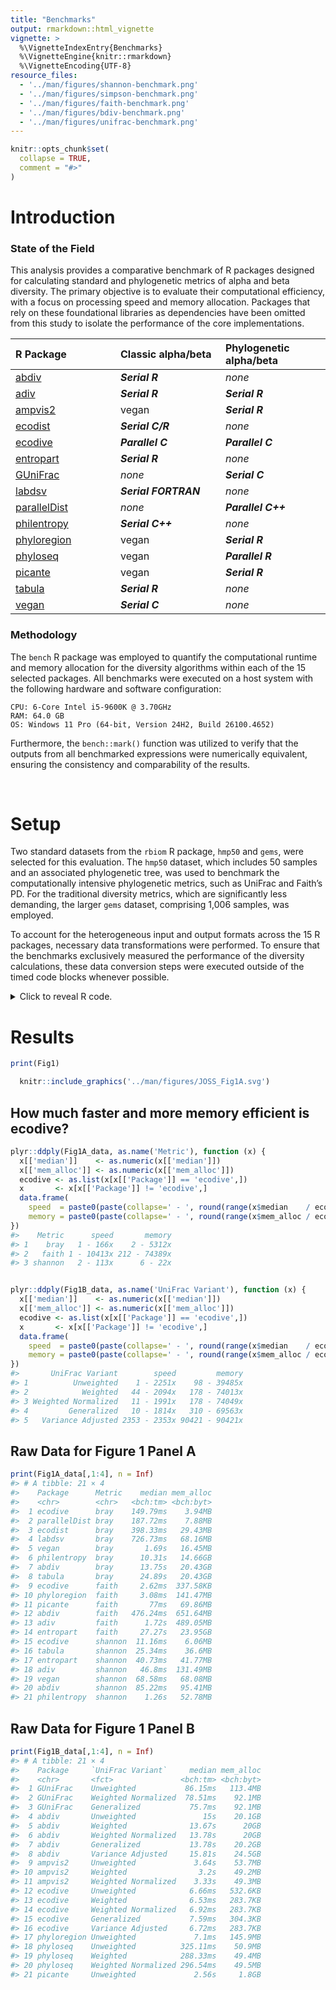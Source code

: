 ```yaml
---
title: "Benchmarks"
output: rmarkdown::html_vignette
vignette: >
  %\VignetteIndexEntry{Benchmarks}
  %\VignetteEngine{knitr::rmarkdown}
  %\VignetteEncoding{UTF-8}
resource_files:
  - '../man/figures/shannon-benchmark.png'
  - '../man/figures/simpson-benchmark.png'
  - '../man/figures/faith-benchmark.png'
  - '../man/figures/bdiv-benchmark.png'
  - '../man/figures/unifrac-benchmark.png'
---
```


```r
knitr::opts_chunk$set(
  collapse = TRUE,
  comment = "#>"
)
```


# Introduction

### State of the Field

This analysis provides a comparative benchmark of R packages designed for
calculating standard and phylogenetic metrics of alpha and beta diversity. The
primary objective is to evaluate their computational efficiency, with a focus on
processing speed and memory allocation. Packages that rely on these foundational
libraries as dependencies have been omitted from this study to isolate the
performance of the core implementations.


| R Package               | Classic alpha/beta      | Phylogenetic alpha/beta |
|:------------------------|:------------------------|:------------------------|
| [abdiv](https://doi.org/10.32614/CRAN.package.abdiv)               | ***Serial R***       | *none*             |
| [adiv](https://doi.org/10.32614/CRAN.package.adiv)                 | ***Serial R***       | ***Serial R***     |
| [ampvis2](https://github.com/KasperSkytte/ampvis2)                 | vegan                | ***Serial R***     |
| [ecodist](https://doi.org/10.32614/CRAN.package.ecodist)           | ***Serial C/R***     | *none*             |
| [ecodive](https://doi.org/10.32614/CRAN.package.ecodive)           | ***Parallel C***     | ***Parallel C***   |
| [entropart](https://doi.org/10.32614/CRAN.package.entropart)       | ***Serial R***       | *none*             |
| [GUniFrac](https://doi.org/10.32614/CRAN.package.GUniFrac)         | *none*               | ***Serial C***     |
| [labdsv](https://doi.org/10.32614/CRAN.package.labdsv)             | ***Serial FORTRAN*** | *none*             |
| [parallelDist](https://doi.org/10.32614/CRAN.package.parallelDist) | *none*               | ***Parallel C++*** |
| [philentropy](https://doi.org/10.32614/CRAN.package.philentropy)   | ***Serial C++***     | *none*             |
| [phyloregion](https://doi.org/10.32614/CRAN.package.phyloregion)   | vegan                | ***Serial R***     |
| [phyloseq](https://doi.org/doi:10.18129/B9.bioc.phyloseq)          | vegan                | ***Parallel R***   |
| [picante](https://doi.org/10.32614/CRAN.package.picante)           | vegan                | ***Serial R***     |
| [tabula](https://doi.org/10.32614/CRAN.package.tabula)             | ***Serial R***       | *none*             |
| [vegan](https://doi.org/10.32614/CRAN.package.vegan)               | ***Serial C***       | *none*             |



### Methodology

The `bench` R package was employed to quantify the computational runtime and
memory allocation for the diversity algorithms within each of the 15 selected
packages. All benchmarks were executed on a host system with the following
hardware and software configuration:

    CPU: 6-Core Intel i5-9600K @ 3.70GHz
    RAM: 64.0 GB
    OS: Windows 11 Pro (64-bit, Version 24H2, Build 26100.4652)

Furthermore, the `bench::mark()` function was utilized to verify that the
outputs from all benchmarked expressions were numerically equivalent, ensuring
the consistency and comparability of the results.


<br>


# Setup

Two standard datasets from the `rbiom` R package, `hmp50` and `gems`, were
selected for this evaluation. The `hmp50` dataset, which includes 50 samples and
an associated phylogenetic tree, was used to benchmark the computationally
intensive phylogenetic metrics, such as UniFrac and Faith's PD. For the
traditional diversity metrics, which are significantly less demanding, the
larger `gems` dataset, comprising 1,006 samples, was employed.

To account for the heterogeneous input and output formats across the 15 R
packages, necessary data transformations were performed. To ensure that the
benchmarks exclusively measured the performance of the diversity calculations,
these data conversion steps were executed outside of the timed code blocks
whenever possible.

<details>
  <summary>Click to reveal R code.</summary>

```r
install.packages('pak')

# Tools and Datasets for Benchmarking Report
pak::pkg_install(pkg = c(
  'bench', 'dplyr', 'ggplot2', 'ggrepel', 'rbiom', 'svglite' ))

# Diversity Metric Implementations
pak::pkg_install(pkg = c(
  'abdiv', 'adiv', 'ecodist', 'ecodive', 'entropart', 'GUniFrac', 
  'kasperskytte/ampvis2', 'labdsv', 'parallelDist', 'philentropy', 
  'phyloregion', 'phyloseq', 'picante', 'tabula', 'vegan' ))


# Software Versions

version$version.string
#> [1] "R version 4.5.1 (2025-06-13 ucrt)"

data.frame(ver = sapply(FUN = packageDescription, fields = 'Version', c(
  'bench', 'dplyr', 'ggplot2', 'ggrepel', 'rbiom',
  'abdiv', 'adiv', 'ecodist', 'ecodive', 'entropart', 'GUniFrac', 
  'ampvis2', 'labdsv', 'parallelDist', 'philentropy', 
  'phyloregion', 'phyloseq', 'picante', 'tabula', 'vegan' )))
#>                     ver
#> bench             1.1.4
#> dplyr             1.1.4
#> ggplot2           3.5.2
#> ggrepel           0.9.6
#> rbiom             2.2.1
#> abdiv             0.2.0
#> adiv              2.2.1
#> ecodist           2.1.3
#> ecodive           1.0.1
#> entropart        1.6-16
#> GUniFrac            1.8
#> ampvis2           2.8.9
#> labdsv            2.1-2
#> parallelDist      0.2.6
#> philentropy       0.9.0
#> phyloregion       1.0.9
#> phyloseq         1.52.0
#> picante           1.8.2
#> tabula            3.3.1
#> vegan             2.7-1

library(bench)
library(ggplot2)
library(ggrepel)
library(dplyr)

(n_cpus <- ecodive::n_cpus())
#> [1] 6

# abdiv only accepts two samples at a time
pairwise <- function (f, data, ...) {
  pairs <- utils::combn(nrow(data), 2)
  structure(
    mapply(
      FUN = function (i, j) f(data[i,], data[j,], ...), 
      i   = pairs[1,], j = pairs[2,] ),
    class  = 'dist',
    Labels = rownames(data),
    Size   = nrow(data),
    Diag   = FALSE,
    Upper  = FALSE )
}


# Remove any extraneous attributes from dist objects,
# allowing them to be compared with `all.equal()`.
cleanup <- function (x) {
  for (i in setdiff(names(attributes(x)), c('class', 'Labels', 'Size', 'Diag', 'Upper')))
    attr(x, i) <- NULL
  return (x)
}


# HMP50 dataset has 50 Samples
hmp50      <- rbiom::hmp50
hmp50_phy  <- rbiom::convert_to_phyloseq(hmp50)
hmp50_mtx  <- t(rbiom::rescale_cols(as.matrix(hmp50)))
hmp50_tree <- hmp50$tree


# GEMS dataset has 1006 Samples
gems_mtx <- t(rbiom::rescale_cols(as.matrix(rbiom::gems)))


## Bray-Curtis Dissimilarity
bray_curtis_res <- bench::mark(
  iterations = 10,
  'abdiv'        = cleanup(pairwise(abdiv::bray_curtis, gems_mtx)),
  'ecodist'      = cleanup(ecodist::bcdist(gems_mtx)),
  'ecodive'      = cleanup(ecodive::bray(gems_mtx, rescale = FALSE)),
  'labdsv'       = cleanup(labdsv::dsvdis(gems_mtx, 'bray/curtis')),
  'parallelDist' = cleanup(parallelDist::parallelDist(gems_mtx, 'bray')),
  'philentropy'  = cleanup(philentropy::distance(gems_mtx, 'sorensen', test.na = FALSE, use.row.names = TRUE, as.dist.obj = TRUE, mute.message = TRUE)),
  'tabula'       = cleanup(1 - pairwise(tabula::index_bray, gems_mtx)),
  'vegan'        = cleanup(vegan::vegdist(gems_mtx, 'bray')) )


## Jaccard Distance
jaccard_res <- bench::mark(
  iterations = 10,
  'abdiv'        = cleanup(pairwise(abdiv::jaccard, gems_mtx)),
  'ecodist'      = cleanup(ecodist::distance(gems_mtx, 'jaccard')),
  'ecodive'      = cleanup(ecodive::jaccard(gems_mtx)),
  'parallelDist' = cleanup(parallelDist::parallelDist(gems_mtx, 'binary')),
  'philentropy'  = cleanup(philentropy::distance(gems_mtx > 0, 'jaccard', test.na = FALSE, use.row.names = TRUE, as.dist.obj = TRUE, mute.message = TRUE)),
  'phyloregion'  = cleanup(phyloregion::beta_diss(gems_mtx, 'jaccard')$beta.jac),
  'stats'        = cleanup(stats::dist(gems_mtx, 'binary')),
  'vegan'        = cleanup(vegan::vegdist(gems_mtx, 'jaccard', binary = TRUE)) )


## Manhattan Distance
manhattan_res <- bench::mark(
  iterations = 10,
  'abdiv'        = cleanup(pairwise(abdiv::manhattan, gems_mtx)),
  'ecodist'      = cleanup(ecodist::distance(gems_mtx, 'manhattan')),
  'ecodive'      = cleanup(ecodive::manhattan(gems_mtx, rescale = FALSE)),
  'parallelDist' = cleanup(parallelDist::parallelDist(gems_mtx, 'manhattan')),
  'philentropy'  = cleanup(philentropy::distance(gems_mtx, 'manhattan', test.na = FALSE, use.row.names = TRUE, as.dist.obj = TRUE, mute.message = TRUE)),
  'stats'        = cleanup(stats::dist(gems_mtx, 'manhattan')),
  'vegan'        = cleanup(vegan::vegdist(gems_mtx, 'manhattan')) )


## Euclidean Distance
euclidean_res <- bench::mark(
  iterations = 10,
  'abdiv'        = cleanup(pairwise(abdiv::euclidean, gems_mtx)),
  'ecodist'      = cleanup(ecodist::distance(gems_mtx, 'euclidean')),
  'ecodive'      = cleanup(ecodive::euclidean(gems_mtx, rescale = FALSE)),
  'parallelDist' = cleanup(parallelDist::parallelDist(gems_mtx, 'euclidean')),
  'philentropy'  = cleanup(philentropy::distance(gems_mtx, 'euclidean', test.na = FALSE, use.row.names = TRUE, as.dist.obj = TRUE, mute.message = TRUE)),
  'stats'        = cleanup(stats::dist(gems_mtx, 'euclidean')),
  'vegan'        = cleanup(vegan::vegdist(gems_mtx, 'euclidean')) )


## Shannon Diversity Index
shannon_res <- bench::mark(
  iterations  = 10,
  'abdiv'       = apply(gems_mtx, 1L, abdiv::shannon),
  'adiv'        = adiv::speciesdiv(gems_mtx, 'Shannon')[,1],
  'ecodive'     = ecodive::shannon(gems_mtx),
  'entropart'   = apply(gems_mtx, 1L, entropart::Shannon, CheckArguments = FALSE),
  'philentropy' = apply(gems_mtx, 1L, philentropy::H, unit = 'log'),
  'tabula'      = apply(gems_mtx, 1L, tabula::index_shannon),
  'vegan'       = vegan::diversity(gems_mtx, 'shannon') )


## Gini-Simpson Index
simpson_res <- bench::mark(
  iterations  = 10,
  'abdiv'     = apply(gems_mtx, 1L, abdiv::simpson),
  'adiv'      = adiv::speciesdiv(gems_mtx, 'GiniSimpson')[,1],
  'ecodive'   = ecodive::simpson(gems_mtx),
  'entropart' = apply(gems_mtx, 1L, entropart::Simpson, CheckArguments = FALSE),
  'tabula'    = 1 - apply(gems_mtx, 1L, tabula::index_simpson),
  'vegan'     = vegan::diversity(gems_mtx, 'simpson') )


## Faith's Phylogenetic Diversity
faith_res <- bench::mark(
  iterations    = 10,
  check         = FALSE, # entropart has incorrect output on non-ultrametric tree
  'abdiv'       = apply(hmp50_mtx, 1L, abdiv::faith_pd, hmp50_tree),
  'adiv'        = apply(hmp50_mtx, 1L, \(x) adiv::EH(hmp50_tree, colnames(hmp50_mtx)[x > 0])),
  'ecodive'     = ecodive::faith(hmp50_mtx, hmp50_tree),
  'entropart'   = apply(hmp50_mtx, 1L, entropart::PDFD, hmp50_tree, CheckArguments = FALSE),
  'phyloregion' = phyloregion::PD(hmp50_mtx, hmp50_tree),
  'picante'     = as.matrix(picante::pd(hmp50_mtx, hmp50_tree))[,'PD'] )
  

## Unweighted UniFrac
u_unifrac_res <- rbind(
  
  local({
    # cluster for phyloseq
    cl <- parallel::makeCluster(n_cpus)
    doParallel::registerDoParallel(cl)
    on.exit(parallel::stopCluster(cl))
    
    bench::mark(
      iterations    = 10,
      'abdiv'       = cleanup(pairwise(abdiv::unweighted_unifrac, hmp50_mtx, hmp50_tree)),
      'ecodive'     = cleanup(ecodive::unweighted_unifrac(hmp50_mtx, hmp50_tree)),
      'GUniFrac'    = cleanup(as.dist(GUniFrac::GUniFrac(hmp50_mtx, hmp50_tree, alpha=1, verbose=FALSE)[[1]][,,2])),
      'phyloregion' = cleanup(phyloregion::unifrac(hmp50_mtx, hmp50_tree)),
      'phyloseq'    = cleanup(phyloseq::UniFrac(hmp50_phy, weighted=FALSE, normalized=FALSE, parallel=TRUE)),
      'picante'     = cleanup(picante::unifrac(hmp50_mtx, hmp50_tree)) )
  }),
  
  # ampvis2 conflicts with phyloseq cluster, so run separately
  local({
    t_hmp50_mtx <- t(hmp50_mtx)
    bench::mark(
      iterations = 10,
      'ampvis2'  = {
        cleanup(ampvis2:::dist.unifrac(t_hmp50_mtx, hmp50_tree, weighted=FALSE, normalise=FALSE, num_threads=n_cpus))
        doParallel::stopImplicitCluster() } )
  })
)
  
  
## Weighted UniFrac
w_unifrac_res <- rbind(
  
  local({
    # cluster for phyloseq
    cl <- parallel::makeCluster(n_cpus)
    doParallel::registerDoParallel(cl)
    on.exit(parallel::stopCluster(cl))
    
    bench::mark(
      iterations = 10,
      'abdiv'    = cleanup(pairwise(abdiv::weighted_unifrac, hmp50_mtx, hmp50_tree)),
      'ecodive'  = cleanup(ecodive::weighted_unifrac(hmp50_mtx, hmp50_tree)),
      'phyloseq' = cleanup(phyloseq::UniFrac(hmp50_phy, weighted=TRUE, normalized=FALSE, parallel=TRUE)) )
  }),
  
  # ampvis2 conflicts with phyloseq cluster, so run separately
  local({
    t_hmp50_mtx <- t(hmp50_mtx)
    bench::mark(
      iterations = 10,
      'ampvis2'  = {
        cleanup(ampvis2:::dist.unifrac(t_hmp50_mtx, hmp50_tree, weighted=TRUE, normalise=FALSE, num_threads=n_cpus))
        doParallel::stopImplicitCluster() } )
  })
)


## Weighted Normalized UniFrac
wn_unifrac_res <- rbind(
  
  local({
    # cluster for phyloseq
    cl <- parallel::makeCluster(n_cpus)
    doParallel::registerDoParallel(cl)
    on.exit(parallel::stopCluster(cl))
    
    bench::mark(
      iterations = 10,
      'abdiv'    = cleanup(pairwise(abdiv::weighted_normalized_unifrac, hmp50_mtx, hmp50_tree)),
      'ecodive'  = cleanup(ecodive::normalized_unifrac(hmp50_mtx, hmp50_tree)),
      'GUniFrac' = cleanup(as.dist(GUniFrac::GUniFrac(hmp50_mtx, hmp50_tree, alpha=1, verbose=FALSE)[[1]][,,1])),
      'phyloseq' = cleanup(phyloseq::UniFrac(hmp50_phy, weighted=TRUE, normalized=TRUE, parallel=TRUE)) )
  }),
  
  # ampvis2 conflicts with phyloseq cluster, so run separately
  local({
    t_hmp50_mtx <- t(hmp50_mtx)
    bench::mark(
      iterations = 10,
      'ampvis2'  = {
        cleanup(ampvis2:::dist.unifrac(t_hmp50_mtx, hmp50_tree, weighted=TRUE, normalise=TRUE, num_threads=n_cpus))
        doParallel::stopImplicitCluster() } )
  })
)


## Weighted Normalized UniFrac
g_unifrac_res <- rbind(
  
  local({
    # cluster for phyloseq
    cl <- parallel::makeCluster(n_cpus)
    doParallel::registerDoParallel(cl)
    on.exit(parallel::stopCluster(cl))
    
    bench::mark(
      iterations = 10,
      'abdiv'    = cleanup(pairwise(abdiv::generalized_unifrac, hmp50_mtx, hmp50_tree, alpha=0.5)),
      'ecodive'  = cleanup(ecodive::generalized_unifrac(hmp50_mtx, hmp50_tree, alpha=0.5)),
      'GUniFrac' = cleanup(as.dist(GUniFrac::GUniFrac(hmp50_mtx, hmp50_tree, alpha=0.5, verbose=FALSE)[[1]][,,1])) )
  })
)


## Variance Adjusted UniFrac
va_unifrac_res <- rbind(
  
  local({
    # cluster for phyloseq
    cl <- parallel::makeCluster(n_cpus)
    doParallel::registerDoParallel(cl)
    on.exit(parallel::stopCluster(cl))
    
    bench::mark(
      iterations = 10,
      'abdiv'    = cleanup(pairwise(abdiv::variance_adjusted_unifrac, hmp50_mtx, hmp50_tree)),
      'ecodive'  = cleanup(ecodive::variance_adjusted_unifrac(hmp50_mtx, hmp50_tree)) )
  })
)
  

## Data frame for Figure 1A
Fig1A_data <- bind_rows(
    mutate(bray_curtis_res, Metric = 'bray'),
    mutate(shannon_res,     Metric = 'shannon'),
    mutate(faith_res,       Metric = 'faith') ) %>%
  mutate(Package = as.character(expression)) %>%
  select(Package, Metric, median, mem_alloc) %>%
  arrange(Metric, median)

Fig1A_data$Title <- factor(
  x      = Fig1A_data$Metric, 
  levels = c("shannon", "bray", "faith"), 
  labels = c(
    "**Shannon Diversity Index**<br>1006 samples", 
    "**Bray-Curtis Dissimilarity**<br>1006 samples", 
    "**Faith's Phylogenetic Diversity**<br>50 samples") )


## ggplot for Figure 1A
Fig1A <- ggplot(Fig1A_data, aes(x = median, y = mem_alloc)) +
    facet_wrap('Title', nrow = 1, scales = 'free_x') + 
    geom_point() +
    geom_label_repel(aes(
        label    = Package,
        alpha    = ifelse(Package == 'ecodive', 1, 0.6),
        fontface = ifelse(Package == 'ecodive', 2, 1),
        size     = ifelse(Package == 'ecodive', 3.2, 3) ), 
      box.padding        = .4,
      point.padding      = .5,
      min.segment.length = 0 ) + 
    scale_alpha_identity(guide = 'none') +
    scale_size_identity(guide = 'none') +
    scale_y_log10(limits = 10^c(5.3,11), labels = scales::label_bytes()) +
    labs(
      tag = 'A',
      x   = 'Median Calculation Time (log scale; n=10)', 
      y   = 'Memory Allocated\n(log scale; n=1)' ) +
    theme_bw(base_size = 12) +
    theme(
      strip.text   = ggtext::element_markdown(hjust = 0, lineheight = 1.2),
      axis.title.x = element_text(margin = margin(t = 10)))
      

## Data frame for Figure 1B
Fig1B_data <- bind_rows(
    mutate(u_unifrac_res,  `UniFrac Variant` = 'Unweighted'),
    mutate(w_unifrac_res,  `UniFrac Variant` = 'Weighted'),
    mutate(wn_unifrac_res, `UniFrac Variant` = 'Weighted Normalized'),
    mutate(g_unifrac_res,  `UniFrac Variant` = 'Generalized'),
    mutate(va_unifrac_res, `UniFrac Variant` = 'Variance Adjusted') ) %>%
  mutate(Package = as.character(expression)) %>%
  select(Package, `UniFrac Variant`, median, mem_alloc) %>%
  arrange(Package)

Fig1B_data$Title <- "**UniFrac Family**<br>50 samples"
Fig1B_data$`UniFrac Variant` <- factor(
  x      = Fig1B_data$`UniFrac Variant`, 
  levels = c("Unweighted", "Weighted", "Weighted Normalized", "Generalized", "Variance Adjusted") )


## ggplot for Figure 1B
Fig1B <- ggplot(Fig1B_data, aes(x = median, y = mem_alloc)) +
  facet_wrap('Title') + 
  geom_point(aes(shape = `UniFrac Variant`), size = 2) +
  geom_label_repel(aes(
      label    = Package, 
      alpha    = ifelse(Package == 'ecodive', 1, 0.6),
      fontface = ifelse(Package == 'ecodive', 2, 1),
      size     = ifelse(Package == 'ecodive', 3.2, 3) ),
    data          = ~subset(., `UniFrac Variant` == 'Unweighted'),
    direction     = 'y', 
    box.padding   = 0.4,
    point.padding = 10,
    min.segment.length = Inf ) + 
  scale_shape(solid = FALSE) + 
  scale_alpha_identity(guide = 'none') +
  scale_size_identity(guide = 'none') +
  bench::scale_x_bench_time(limits = c(.004, 20), breaks = c(.01, .1, 1, 10)) +
  scale_y_log10(limits = 10^c(4.1,11.5), labels = scales::label_bytes()) +
  labs(
    tag = 'B',
    x   = 'Median Calculation Time (log scale; n=10)', 
    y   = 'Memory Allocated\n(log scale; n=1)' ) +
  theme_bw(base_size = 12) +
  theme(
    strip.text   = ggtext::element_markdown(hjust = 0, lineheight = 1.2),
    axis.title.x = element_text(margin = margin(t = 10)) )


## Combined Figure 1
Fig1 <- patchwork::wrap_plots(
  Fig1A, 
  Fig1B, 
  patchwork::guide_area(), 
  design = "111\n223", 
  guides = 'collect' )
```

</details>


# Results

```r
print(Fig1)
```

```r
  knitr::include_graphics('../man/figures/JOSS_Fig1A.svg')
```


## How much faster and more memory efficient is ecodive?

```r
plyr::ddply(Fig1A_data, as.name('Metric'), function (x) {
  x[['median']]    <- as.numeric(x[['median']])
  x[['mem_alloc']] <- as.numeric(x[['mem_alloc']])
  ecodive <- as.list(x[x[['Package']] == 'ecodive',])
  x       <- x[x[['Package']] != 'ecodive',]
  data.frame(
    speed  = paste0(paste(collapse=' - ', round(range(x$median    / ecodive$median))), 'x'),
    memory = paste0(paste(collapse=' - ', round(range(x$mem_alloc / ecodive$mem_alloc))), 'x') )
})
#>    Metric      speed       memory
#> 1    bray   1 - 166x    2 - 5312x
#> 2   faith 1 - 10413x 212 - 74389x
#> 3 shannon   2 - 113x      6 - 22x


plyr::ddply(Fig1B_data, as.name('UniFrac Variant'), function (x) {
  x[['median']]    <- as.numeric(x[['median']])
  x[['mem_alloc']] <- as.numeric(x[['mem_alloc']])
  ecodive <- as.list(x[x[['Package']] == 'ecodive',])
  x       <- x[x[['Package']] != 'ecodive',]
  data.frame(
    speed  = paste0(paste(collapse=' - ', round(range(x$median    / ecodive$median))), 'x'),
    memory = paste0(paste(collapse=' - ', round(range(x$mem_alloc / ecodive$mem_alloc))), 'x') )
})
#>       UniFrac Variant        speed         memory
#> 1          Unweighted    1 - 2251x    98 - 39485x
#> 2            Weighted   44 - 2094x   178 - 74013x
#> 3 Weighted Normalized   11 - 1991x   178 - 74049x
#> 4         Generalized   10 - 1814x   310 - 69563x
#> 5   Variance Adjusted 2353 - 2353x 90421 - 90421x
```


## Raw Data for Figure 1 Panel A

```r
print(Fig1A_data[,1:4], n = Inf)
#> # A tibble: 21 × 4
#>    Package      Metric    median mem_alloc
#>    <chr>        <chr>   <bch:tm> <bch:byt>
#>  1 ecodive      bray    149.79ms    3.94MB
#>  2 parallelDist bray    187.72ms    7.88MB
#>  3 ecodist      bray    398.33ms   29.43MB
#>  4 labdsv       bray    726.73ms   68.16MB
#>  5 vegan        bray       1.69s   16.45MB
#>  6 philentropy  bray      10.31s   14.66GB
#>  7 abdiv        bray      13.75s   20.43GB
#>  8 tabula       bray      24.89s   20.43GB
#>  9 ecodive      faith     2.62ms  337.58KB
#> 10 phyloregion  faith     3.08ms  141.47MB
#> 11 picante      faith       77ms   69.86MB
#> 12 abdiv        faith   476.24ms  651.64MB
#> 13 adiv         faith      1.72s  489.05MB
#> 14 entropart    faith     27.27s   23.95GB
#> 15 ecodive      shannon  11.16ms    6.06MB
#> 16 tabula       shannon  25.34ms    36.6MB
#> 17 entropart    shannon  40.73ms   41.77MB
#> 18 adiv         shannon   46.8ms  131.49MB
#> 19 vegan        shannon  68.58ms   68.08MB
#> 20 abdiv        shannon  85.22ms   95.41MB
#> 21 philentropy  shannon    1.26s   52.78MB
```


## Raw Data for Figure 1 Panel B

```r
print(Fig1B_data[,1:4], n = Inf)
#> # A tibble: 21 × 4
#>    Package     `UniFrac Variant`     median mem_alloc
#>    <chr>       <fct>               <bch:tm> <bch:byt>
#>  1 GUniFrac    Unweighted           86.15ms   113.4MB
#>  2 GUniFrac    Weighted Normalized  78.51ms    92.1MB
#>  3 GUniFrac    Generalized           75.7ms    92.1MB
#>  4 abdiv       Unweighted               15s    20.1GB
#>  5 abdiv       Weighted              13.67s      20GB
#>  6 abdiv       Weighted Normalized   13.78s      20GB
#>  7 abdiv       Generalized           13.78s    20.2GB
#>  8 abdiv       Variance Adjusted     15.81s    24.5GB
#>  9 ampvis2     Unweighted             3.64s    53.7MB
#> 10 ampvis2     Weighted                3.2s    49.2MB
#> 11 ampvis2     Weighted Normalized    3.33s    49.3MB
#> 12 ecodive     Unweighted            6.66ms   532.6KB
#> 13 ecodive     Weighted              6.53ms   283.7KB
#> 14 ecodive     Weighted Normalized   6.92ms   283.7KB
#> 15 ecodive     Generalized           7.59ms   304.3KB
#> 16 ecodive     Variance Adjusted     6.72ms   283.7KB
#> 17 phyloregion Unweighted             7.1ms   145.9MB
#> 18 phyloseq    Unweighted          325.11ms    50.9MB
#> 19 phyloseq    Weighted            288.33ms    49.4MB
#> 20 phyloseq    Weighted Normalized 296.54ms    49.5MB
#> 21 picante     Unweighted             2.56s     1.8GB
```



